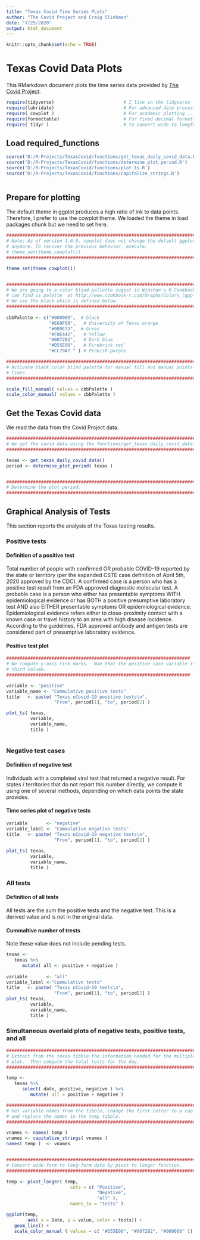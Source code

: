 ```yaml
---
title: "Texas Covid Time Series PLots"
author: "The Covid Project and Craig Slinkman"
date: "7/25/2020"
output: html_document
---
```


```r
knitr::opts_chunk$set(echo = TRUE)
```

# Texas Covid Data Plots

This RMarkdown document plots the time series data provided by 
[The Covid Project](https://covidtracking.com).

```r
require(tidyverse)                          # I live in the tidyverse ...
require(lubridate)                          # For advanced date processing ...
require( cowplot )                          # For academic plotting ...
require(formattable)                        # For fixed decimal formatting ...
require( tidyr )                            # To convert wide to longform data
```
 
## Load required_functions

```r
source('D:/R-Projects/TexasCovid/functions/get_texas_daily_covid_data.R')
source('D:/R-Projects/TexasCovid/functions/determine_plot_period.R')
source('D:/R-Projects/TexasCovid/functions/plot_ts.R')
source('D:/R-Projects/TexasCovid/functions/capitalize_strings.R')
 
```

## Prepare for plotting


The default theme in ggplot produces a high ratio of ink to data points.  Therefore, I prefer to use the cowplot theme.  We loaded the theme in load packages chunk but we need to set here.

```r

#########################################################################################
# Note: As of version 1.0.0, cowplot does not change the default ggplot2 theme
# anymore. To recover the previous behavior, execute:
# theme_set(theme_cowplot())
#########################################################################################

theme_set(theme_cowplot())


##############################################################################
# We are going to a color blind pallette sugest in Winston's R Cookbook.
# can find is palette  at http://www.cookbook-r.com/Graphs/Colors_(ggplot2)/.
# We use the black which is defined below.
###############################################################################
 
cbbPalette <- c("#000000",  # black
                "#E69F00",   # University of Texas orange
                "#009E73",  # Green
                "#F0E442",   # Yellow
                "#0072B2",   # Dark blue
                "#D55E00",   # Firebrick red
                "#CC79A7 " ) # Pinkish purple

###############################################################################
# Activate black color blind palette for manual fill and manual points and
# lines.
###############################################################################

scale_fill_manual( values = cbbPalette )
scale_color_manual( values = cbbPalette )

```
 
## Get the Texas Covid data

We read the data from the Covid Project data.

```r

###############################################################################
# We get the covid data using the functions/get_texas_daily_covid_data.
###############################################################################

texas <- get_texas_daily_covid_data()
period <- determine_plot_period( texas )


###############################################################################
# Determine the plot period.
###############################################################################
```

## Graphical Analysis of Tests

This section reports the analysis of the Texas testing results.

### Positive tests

#### Definition of a positive test

Total number of people with confirmed OR probable COVID-19 reported by the state or territory (per the expanded CSTE case definition of April 5th, 2020 approved by the CDC). A confirmed case is a person who has a positive test result from an FDA approved diagnostic molecular test. A probable case is a person who either has presentable symptoms WITH epidemiological evidence or has BOTH a positive presumptive laboratory test AND also EITHER presentable symptoms OR epidemiological evidence. Epidemiological evidence refers either to close-proximity contact with a known case or travel history to an area with high disease incidence. According to the guidelines, FDA approved antibody and antigen tests are considered part of presumptive laboratory evidence.

#### Positive test plot

```r

#####################################################################
# We compute y-axis tick marks.  Noe that the positive case variable is in the
# third column.
#####################################################################

variable <- "positive"
variable_name <- "Cummulative positive tests"
title   <- paste( "Texas nCovid-19 positive tests\n",
                  "From", period[1], "to", period[2] )

plot_ts( texas,
         variable,
         variable_name,
         title )
   
```

### Negative test cases

#### Definition of negative test

Individuals with a completed viral test that returned a negative result. For states / territories that do not report this number directly, we compute it using one of several methods, depending on which data points the state provides.  

#### Time series plot of negative tests

```r

variable       <- "negative"
variable_label <- "Cummulative negative tests"
title   <- paste( "Texas nCovid-19 negative tests\n",
                  "From", period[1], "to", period[2] )
 
plot_ts( texas,
         variable,
         variable_name,
         title )
```

### All tests

#### Definition of all tests

All tests are the sum the positive tests and the negative test.  This is a derived value
and is not in the original data.

#### Cummaltive number of trests

Note these value does not include pending tests.

```r

texas <- 
   texas %>% 
      mutate( all <- positive + negative )  
        
variable       <- "all"
variable_label <-"Cummulative tests"
title   <- paste( "Texas nCovid-19 tests\n",
                  "From", period[1], "to", period[2] )
plot_ts( texas,
         variable,
         variable_name,
         title )

```

###  Simultaneous overlaid plots of negative tests, positive tests, and all

```r

###############################################################################
# Extract from the texas tibble the information needed for the multiple-line
# plot.  Then compute the total tests for the day.
###############################################################################

temp <-
   texas %>% 
      select( date, positive, negative ) %>%
         mutate( all = positive + negative )

##############################################################################
# Get variable names from the tibble, change the first letter to a capital,
# and replace the names in the temp tibble.
##############################################################################

vnames <- names( temp )
vnames <- capitalize_strings( vnames )
names( temp )  <- vnames


##############################################################################
# Convert wide-form to long-form data by pivot to longer function. 
##############################################################################

temp <- pivot_longer( temp,
                        cols = c( "Positive",
                                  "Negative",
                                  "all" ),
                        names_to = "tests" )

ggplot(temp,
        aes( x = Date, y = value, color = tests)) +
   geom_line() +
   scale_color_manual ( values = c( "#D55E00", "#0072B2", "#000000" ))





```

